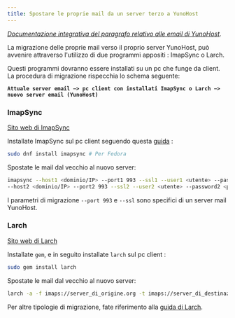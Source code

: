 ```yaml
---
title: Spostare le proprie mail da un server terzo a YunoHost
---
```


*[Documentazione integrativa del paragrafo relativo alle email di YunoHost](/admin/admin_guide/email)*.

La migrazione delle proprie mail verso il proprio server YunoHost, può avvenire attraverso l'utilizzo di due programmi appositi : ImapSync o Larch.

Questi programmi dovranno essere installati su un pc che funge da client. La procedura di migrazione rispecchia lo schema seguente:

**`Attuale server email −> pc client con installati ImapSync o Larch −> nuovo server email (YunoHost)`**

### ImapSync

[Sito web di ImapSync](http://imapsync.lamiral.info/)

Installate ImapSync sul pc client seguendo questa [guida](http://imapsync.lamiral.info/INSTALL) :

```bash
sudo dnf install imapsync # Per Fedora
```

Spostate le mail dal vecchio al nuovo server:

```bash
imapsync --host1 <dominio/IP> --port1 993 --ssl1 --user1 <utente> --password1 <password> \
--host2 <dominio/IP> --port2 993 --ssl2 --user2 <utente> --password2 <password>
```

I parametri di migrazione `--port 993` e `--ssl` sono specifici di un server mail YunoHost.

### Larch

[Sito web di Larch](https://github.com/rgrove/larch/)

Installate `gem`, e in seguito installate `larch` sul pc client :

```bash
sudo gem install larch
```

Spostate le mail dal vecchio al nuovo server:

```bash
larch -a -f imaps://server_di_origine.org -t imaps://server_di_destinazione.org
```

Per altre tipologie di migrazione, fate riferimento alla [guida di Larch](https://github.com/rgrove/larch#label-Usage).
